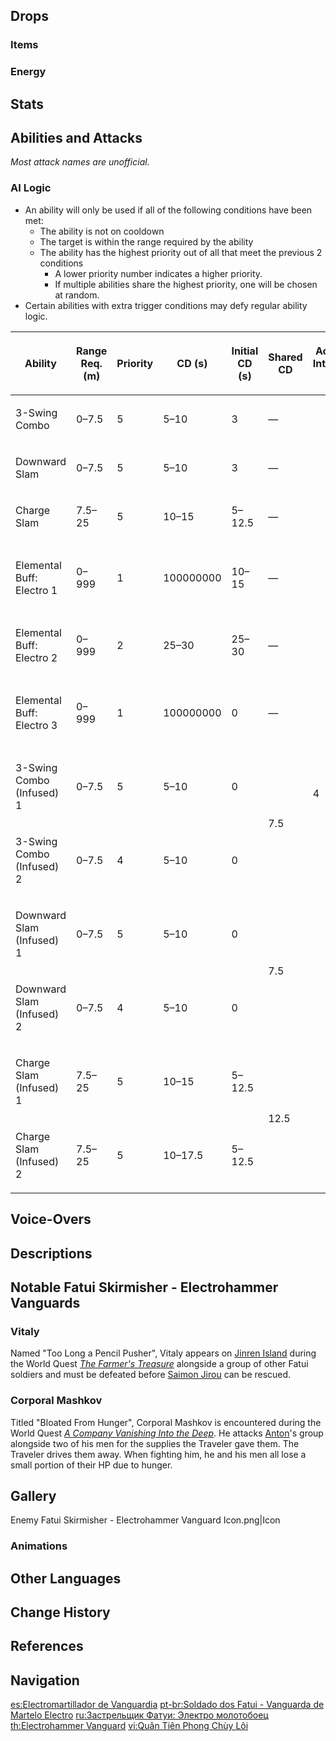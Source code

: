{{Enemy Infobox
|image    = Enemy Fatui Electrohammer Vanguard.png
|dmgtype  = Physical
|dmgtype2 = Electro
|weakpoint = yes
|type     = Common Enemies
|family   = Fatui
|group    = Fatui Skirmishers
|faction  = Fatui
|location = Multiple
|ability1 = Shield
|ability2 = Elemental Conversion
|voiceEN  = [https://www.danfostervo.com/ Dan Foster]<ref name="Dan Foster">Twitter: [https://twitter.com/DanFosterVO/status/1355268775608688641 EN VA Self Announcement]</ref>
}}
{{Enemy Intro}}

==Drops==
===Items===
{{Drops Table|type=Fatui Skirmishers}}

===Energy===
{{Energy Drops
|type  = Electro
|hp1   = 66
|p1    = 2
|hp2   = 33
|p2    = 2
|hp3   = 0
|p3    = 2
}}

==Stats==
{{Enemy Stats
|res1     = Unshielded
|phys_res = -20%

|res2         = Shielded
|resglobal2   = 110%
|phys_res2    = 80%

|res_title = State
|hp_ratio  = 4
|hp_type   = 1
|atk_ratio = 6
}}

==Abilities and Attacks==
''Most attack names are unofficial.''
{{Enemy Attacks
|enemy = Electrohammer Vanguard

|name_1 = 3-Swing Combo
|desc_1 = Performs a combo attack that consists of an upward hammer swing, a downward slam, and a sideways swing, dealing '''66.6% ATK''', '''66.6% ATK''', '''100% ATK''' as {{Color|AoE Physical DMG}} or {{Color|AoE Electro DMG}}.
|caption_1 = Normal
|file_1_2 = Electrohammer Vanguard 3-Swing Combo Infused
|caption_1_2 = Infused

|name_2 = Charge Slam
|desc_2 = Charges at the player and performs a powerful downward slam, dealing '''33.3% ATK''' as {{Color|Physical DMG}} on collision and '''100% ATK''' as {{Color|AoE Physical DMG}} or {{Color|AoE Electro DMG}} with the slam. If the player is close enough they will not charge and just slam immediately.
|caption_2 = Normal
|file_2_2 = Electrohammer Vanguard Charge Slam Infused
|caption_2_2 = Infused

|name_3 = Elemental Buff: Electro
|file_3 = Electrohammer Vanguard Electro Armor
|desc_3 = Upon reaching '''50%''' HP or after some time has passed, generates an {{Electro}} [[Shields|shield]], granting them a massive increase in [[Resistance]]s, infusing their hammer with {{Electro}} and making their attacks Faster. The shield is weakest to {{Color|Cryo}}. Breaking the shield will leave them stunned and vulnerable to attack.
{{Elemental Shield Data|Electro|8|skirmisher=1}}
|file_3_2 = Electrohammer Vanguard Stunned
|caption_3_2 = Stunned
}}

===AI Logic===
{{See also|Cooldown#Enemy Cooldowns}}
* An ability will only be used if all of the following conditions have been met:
** The ability is not on cooldown
** The target is within the range required by the ability
** The ability has the highest priority out of all that meet the previous 2 conditions
*** A lower priority number indicates a higher priority.
*** If multiple abilities share the highest priority, one will be chosen at random.
* Certain abilities with extra trigger conditions may defy regular ability logic.

{| class="wikitable"
! Ability !! Range Req. (m) !! Priority !! style="width:80px" | CD (s) !! Initial CD (s) !! Shared CD !! Action Interval (s) !! Triggers Act. Int. !! Ignores Act. Int. !! State Req.
|-
| 3-Swing Combo || 0–7.5 || 5 || 5–10 || 3 || — || rowspan="12" | 4 || {{check|yes}} || {{check|no}} || Not Armored
|-
| Downward Slam || 0–7.5 || 5 || 5–10 || 3 || — || {{check|yes}} || {{check|no}} || Not Armored
|-
| Charge Slam || 7.5–25 || 5 || 10–15 || 5–12.5 || — || {{check|yes}} || {{check|no}} || Not Armored
|-
| Elemental Buff: Electro 1 || 0–999 || 1 || 100000000 || 10–15 || — || {{check|no}} || {{check|yes}} || Not Armored, Above 50% HP
|-
| Elemental Buff: Electro 2 || 0–999 || 2 || 25–30 || 25–30 || — || {{check|no}} || {{check|yes}} || Not Armored
|-
| Elemental Buff: Electro 3 || 0–999 || 1 || 100000000 || 0 || — || {{check|no}} || {{check|yes}} || Not Armored, Below 50% HP
|-
| 3-Swing Combo (Infused) 1 || 0–7.5 || 5 || 5–10 || 0 || rowspan="2" | 7.5 || {{check|yes}} || {{check|no}} || Armored
|-
| 3-Swing Combo (Infused) 2 || 0–7.5 || 4 || 5–10 || 0 || {{check|yes}} || {{check|yes}} || Armored
|-
| Downward Slam (Infused) 1 || 0–7.5 || 5 || 5–10 || 0 || rowspan="2" | 7.5 || {{check|yes}} || {{check|no}} || Armored
|-
| Downward Slam (Infused) 2 || 0–7.5 || 4 || 5–10 || 0 || {{check|yes}} || {{check|yes}} || Armored
|-
| Charge Slam (Infused) 1 || 7.5–25 || 5 || 10–15 || 5–12.5 || rowspan="2" | 12.5 || {{check|yes}} || {{check|no}} || Armored
|-
| Charge Slam (Infused) 2 || 7.5–25 || 5 || 10–17.5 || 5–12.5 || {{check|yes}} || {{check|yes}} || Armored
|}

==Voice-Overs==
{{VO/Enemy
|enemy                   = Electrohammer Vanguard
|vo_01_00_title          = Spotting the Traveler
|vo_01_01_file           = VO {lang}{name} - No More Words.ogg
|vo_01_01_tx_en          = No more words.
|vo_01_01_tx_zh          = 多说无益！
|vo_01_01_tx_ja          = 言葉は不要だ。
|vo_01_01_tx_ko          = 
|vo_01_02_file           = VO {lang}{name} - Lets Begin.ogg
|vo_01_02_tx_en          = Let's begin.
|vo_01_02_tx_zh          = 开始吧！
|vo_01_02_tx_ja          = 始めよう！
|vo_01_02_tx_ko          = 

|vo_02_00_title          = Activating Shield
|vo_02_01_file           = VO {lang}{name} - I Will End You.ogg
|vo_02_01_tx_en          = I will end you.
|vo_02_01_tx_zh          = 马上了结你！
|vo_02_01_tx_ja          = すぐに終わらせる。
|vo_02_01_tx_ko          = 
|vo_02_02_file           = VO {lang}{name} - Stay Right There.ogg
|vo_02_02_tx_en          = Stay... right there.
|vo_02_02_tx_zh          = 站在那，别动！
|vo_02_02_tx_ja          = 動くなよ。
|vo_02_02_tx_ko          = 

|vo_03_00_title          = Attacking
|vo_03_01_file           = VO {lang}{name} - Three Hammer Swing.ogg
|vo_03_01_tx_en          = Hmh! Hoh! Hah!
|vo_03_01_tx_zh          = 
|vo_03_01_tx_ja          = 
|vo_03_01_tx_ko          = 
|vo_03_02_file           = VO {lang}{name} - Mmhragh.ogg
|vo_03_02_tx_en          = Mmhragh!
|vo_03_02_tx_zh          = Mmhragh!
|vo_03_02_tx_ja          = 
|vo_03_02_tx_ko          = 
|vo_03_03_file           = VO {lang}{name} - Lets End This Quickly.ogg
|vo_03_03_tx_en          = Let's end this quickly!
|vo_03_03_tx_zh          = 速战速决吧！
|vo_03_03_tx_ja          = 速戦即決！
|vo_03_03_tx_ko          = 

|vo_04_00_title          = Charging
|vo_04_01_file           = VO {lang}{name} - Lets Not Waste Time.ogg
|vo_04_01_tx_en          = Let's not waste time.
|vo_04_01_tx_zh          = 别浪费时间了！
|vo_04_01_tx_ja          = 時間がない！
|vo_04_01_tx_ko          = 
|vo_04_02_file           = VO {lang}{name} - Almost.ogg
|vo_04_02_tx_en          = Almost...
|vo_04_02_tx_zh          = 差不多了！
|vo_04_02_tx_ja          = そろそろだ！
|vo_04_02_tx_ko          = 

|vo_05_00_title          = Shield Broken
|vo_05_01_file           = VO {lang}{name} - This Is Bad.ogg
|vo_05_01_tx_en          = This is bad!
|vo_05_01_tx_zh          = 呃！糟糕…
|vo_05_01_tx_ja          = 予想外だ…
|vo_05_01_tx_ko          = 
|vo_05_02_file           = VO {lang}{name} - Egh I Slipped Up.ogg
|vo_05_02_tx_en          = Egh! I slipped up...!
|vo_05_02_tx_zh          = 呃啊！大意了…
|vo_05_02_tx_ja          = ちぇ！油断した…
|vo_05_02_tx_ko          = 

|vo_06_00_title          = Staggered
|vo_06_01_tx_en          = {{A|VO Electrohammer Vanguard - Staggered 01.ogg}} {{A|VO Electrohammer Vanguard - Staggered 02.ogg}} {{A|VO Electrohammer Vanguard - Staggered 03.ogg}}

|vo_07_00_title          = Defeated
|vo_07_01_file           = VO {lang}{name} - Ughh This Isnt Good.ogg
|vo_07_01_tx_en          = Ugh... this isn't good...
|vo_07_01_tx_zh          = 糟…糕…
|vo_07_01_tx_ja          = まずい！
|vo_07_01_tx_ko          = 
|vo_07_02_file           = VO {lang}{name} - I Guess This Is It.ogg
|vo_07_02_tx_en          = I guess... this is it...
|vo_07_02_tx_zh          = 这样…也好…
|vo_07_02_tx_ja          = これで…いい…
|vo_07_02_tx_ko          = 
}}

==Descriptions==
{{Description|A sturdily-build skirmisher armed with an Electro-powered war-hammer.<br />As a Fatui soldier, one has access to munificent resources: salaries, armaments, and supplies.<br />But at the same time, it also means much time away from home and family and putting one's life in the hands of comrades one has never met.|[[Archive]]}}

==Notable Fatui Skirmisher - Electrohammer Vanguards==
===Vitaly===
Named "Too Long a Pencil Pusher", Vitaly appears on [[Jinren Island]] during the World Quest ''[[The Farmer's Treasure]]'' alongside a group of other Fatui soldiers and must be defeated before [[Saimon Jirou]] can be rescued.

===Corporal Mashkov===
Titled "Bloated From Hunger", Corporal Mashkov is encountered during the World Quest ''[[A Company Vanishing Into the Deep]]''. He attacks [[Anton]]'s group alongside two of his men for the supplies the Traveler gave them. The Traveler drives them away. When fighting him, he and his men all lose a small portion of their HP due to hunger.

==Gallery==
<gallery>
Enemy Fatui Skirmisher - Electrohammer Vanguard Icon.png|Icon
</gallery>

===Animations===
{{Preview
|file1    = Fatui Skirmisher - Electrohammer Vanguard Flex
|caption1 = Flexing
}}

==Other Languages==
{{Other Languages
|en      = Fatui Skirmisher - Electrohammer Vanguard
|zhs     = 愚人众先遣队・雷锤前锋军
|zhs_rm  = Yúrénzhòng Xiānqiǎn Duì - Léi Chuí Qiánfēng Jūn
|zht     = 愚人眾先遣隊・雷錘前鋒軍
|zht_rm  = Yúrénzhòng Xiānqiǎn Duì - Léi Chuí Qiánfēng Jūn
|zh_tl   = Fatui Skirmisher: Electro Hammer Vanguard
|ja      = ファデュイ{{Rubi|先|せん|遣|けん|隊|たい|・|&nbsp;|前|ぜん|鋒|ほこさき|軍|ぐん|・|&nbsp;|雷|かみなり}}ハンマー
|ja_rm   = Fadyui Senkentai・Zen Hokosaki-gun・Kaminari Hanmaa
|ja_tl   = Fatui Skirmisher: Vanguard - Electro Hammer
|ko      = 우인단 선발대・번개 해머 돌격대
|ko_rm   = U'indan Seonbaldae - Beongae Haemeo Dolgyeokdae
|ko_tl   = Fatui Advance Party - Lightning Hammer Shock Troops
|es      = Soldado Fatui - Electromartillador de Vanguardia
|es_tl   = Fatui Soldier - Electrohammerer Vanguard
|fr      = Tirailleur Fatui - Frappeur Électro
|fr_tl   = Fatui Skirmisher - Electro Striker
|ru      = Застрельщик Фатуи: Электро молотобоец
|ru_tl   = Fatui Skirmisher: Electro Striker
|th      = Fatui Skirmisher - Electrohammer Vanguard
|vi      = Đội tiên phong Fatui - Quân tiên phong chùy Lôi
|vi_tl   = Fatui Vanguard - Electro Mace Vanguard
|de      = Fatui-Plänkler – Elektro-Hammer-Stürmer
|de_tl   = Fatui Skirmisher - Electro Hammer Striker
|id      = Fatui Skirmisher - Electrohammer Vanguard
|pt      = Soldado dos Fatui - Vanguarda de Martelo Electro
|pt_tl   = 
|tr      = Fatui Avcı Eri - Öncü Elektrik Balyoz
|tr_tl   = 
|it      = Schermagliatore dei Fatui Electromartello d'assalto
|it_tl   = 
}}

==Change History==
{{Change History|1.0}}

==References==
{{Reflist}}

==Navigation==
{{Enemy Navbox|type=Common}}

[[es:Electromartillador de Vanguardia]]
[[pt-br:Soldado dos Fatui - Vanguarda de Martelo Electro]]
[[ru:Застрельщик Фатуи: Электро молотобоец]]
[[th:Electrohammer Vanguard]]
[[vi:Quân Tiên Phong Chùy Lôi]]